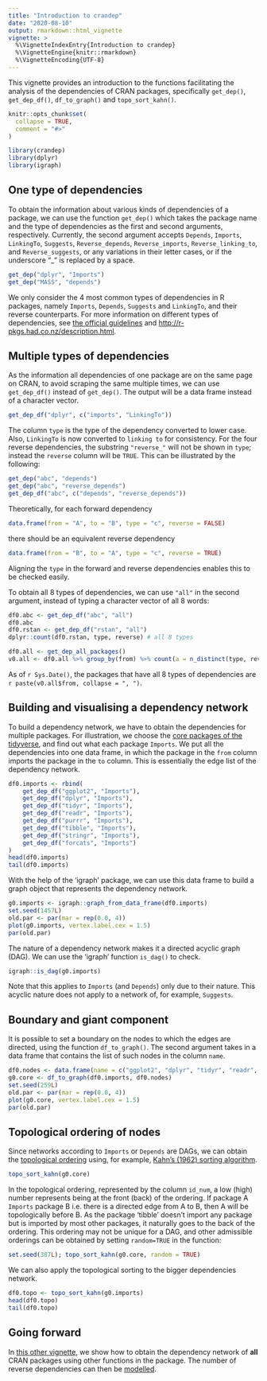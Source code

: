 ```yaml
---
title: "Introduction to crandep"
date: "2020-08-10"
output: rmarkdown::html_vignette
vignette: >
  %\VignetteIndexEntry{Introduction to crandep}
  %\VignetteEngine{knitr::rmarkdown}
  %\VignetteEncoding{UTF-8}
---
```


This vignette provides an introduction to the functions facilitating the analysis of the dependencies of CRAN packages, specifically `get_dep()`, `get_dep_df()`, `df_to_graph()` and `topo_sort_kahn()`.

```r
knitr::opts_chunk$set(
  collapse = TRUE,
  comment = "#>"
)
```

```r
library(crandep)
library(dplyr)
library(igraph)
```





## One type of dependencies
To obtain the information about various kinds of dependencies of a package, we can use the function `get_dep()` which takes the package name and the type of dependencies as the first and second arguments, respectively. Currently, the second argument accepts `Depends`, `Imports`, `LinkingTo`, `Suggests`, `Reverse_depends`, `Reverse_imports`, `Reverse_linking_to`, and `Reverse_suggests`, or any variations in their letter cases, or if the underscore "_" is replaced by a space.

```r
get_dep("dplyr", "Imports")
get_dep("MASS", "depends")
```

We only consider the 4 most common types of dependencies in R packages, namely `Imports`, `Depends`, `Suggests` and `LinkingTo`, and their reverse counterparts. For more information on different types of dependencies, see [the official guidelines](https://cran.r-project.org/doc/manuals/r-release/R-exts.html#Package-Dependencies) and [http://r-pkgs.had.co.nz/description.html](http://r-pkgs.had.co.nz/description.html).





## Multiple types of dependencies
As the information all dependencies of one package are on the same page on CRAN, to avoid scraping the same multiple times, we can use `get_dep_df()` instead of  `get_dep()`. The output will be a data frame instead of a character vector.

```r
get_dep_df("dplyr", c("imports", "LinkingTo"))
```
The column `type` is the type of the dependency converted to lower case. Also, `LinkingTo` is now converted to `linking to` for consistency. For the four reverse dependencies, the substring `"reverse_"` will not be shown in `type`; instead the `reverse` column will be `TRUE`. This can be illustrated by the following:

```r
get_dep("abc", "depends")
get_dep("abc", "reverse_depends")
get_dep_df("abc", c("depends", "reverse_depends"))
```
Theoretically, for each forward dependency
```r
data.frame(from = "A", to = "B", type = "c", reverse = FALSE)
```
there should be an equivalent reverse dependency
```r
data.frame(from = "B", to = "A", type = "c", reverse = TRUE)
```
Aligning the `type` in the forward and reverse dependencies enables this to be checked easily.

To obtain all 8 types of dependencies, we can use `"all"` in the second argument, instead of typing a character vector of all 8 words:

```r
df0.abc <- get_dep_df("abc", "all")
df0.abc
df0.rstan <- get_dep_df("rstan", "all")
dplyr::count(df0.rstan, type, reverse) # all 8 types
```

```r
df0.all <- get_dep_all_packages()
v0.all <- df0.all %>% group_by(from) %>% count(a = n_distinct(type, reverse)) %>% filter(a == 8L)
```

As of `r Sys.Date()`, the packages that have all 8 types of dependencies are `r paste(v0.all$from, collapse = ", ")`.





## Building and visualising a dependency network
To build a dependency network, we have to obtain the dependencies for multiple packages. For illustration, we choose the [core packages of the tidyverse](https://www.tidyverse.org/packages/), and find out what each package `Imports`. We put all the dependencies into one data frame, in which the package in the `from` column imports the package in the `to` column. This is essentially the edge list of the dependency network.

```r
df0.imports <- rbind(
    get_dep_df("ggplot2", "Imports"),
    get_dep_df("dplyr", "Imports"),
    get_dep_df("tidyr", "Imports"),
    get_dep_df("readr", "Imports"),
    get_dep_df("purrr", "Imports"),
    get_dep_df("tibble", "Imports"),
    get_dep_df("stringr", "Imports"),
    get_dep_df("forcats", "Imports")
)
head(df0.imports)
tail(df0.imports)
```

With the help of the 'igraph' package, we can use this data frame to build a graph object that represents the dependency network.

```r
g0.imports <- igraph::graph_from_data_frame(df0.imports)
set.seed(1457L)
old.par <- par(mar = rep(0.0, 4))
plot(g0.imports, vertex.label.cex = 1.5)
par(old.par)
```

The nature of a dependency network makes it a directed acyclic graph (DAG). We can use the 'igraph' function `is_dag()` to check.

```r
igraph::is_dag(g0.imports)
```

Note that this applies to `Imports` (and `Depends`) only due to their nature. This acyclic nature does not apply to a network of, for example, `Suggests`.





## Boundary and giant component
It is possible to set a boundary on the nodes to which the edges are directed, using the function `df_to_graph()`. The second argument takes in a data frame that contains the list of such nodes in the column `name`.
```r
df0.nodes <- data.frame(name = c("ggplot2", "dplyr", "tidyr", "readr", "purrr", "tibble", "stringr", "forcats"), stringsAsFactors = FALSE)
g0.core <- df_to_graph(df0.imports, df0.nodes)
set.seed(259L)
old.par <- par(mar = rep(0.0, 4))
plot(g0.core, vertex.label.cex = 1.5)
par(old.par)
```





## Topological ordering of nodes
Since networks according to `Imports` or `Depends` are DAGs, we can obtain the [topological ordering](https://en.wikipedia.org/wiki/Topological_sorting) using, for example, [Kahn's (1962) sorting algorithm](https://doi.org/10.1145/368996.369025).

```r
topo_sort_kahn(g0.core)
```
In the topological ordering, represented by the column `id_num`, a low (high) number represents being at the front (back) of the ordering. If package A `Imports` package B i.e. there is a directed edge from A to B, then A will be topologically before B. As the package 'tibble' doesn't import any package but is imported by most other packages, it naturally goes to the back of the ordering. This ordering may not be unique for a DAG, and other admissible orderings can be obtained by setting `random=TRUE` in the function:
```r
set.seed(387L); topo_sort_kahn(g0.core, random = TRUE)
```
We can also apply the topological sorting to the bigger dependencies network.
```r
df0.topo <- topo_sort_kahn(g0.imports)
head(df0.topo)
tail(df0.topo)
```





## Going forward
In [this other vignette](cran.html), we show how to obtain the dependency network of **all** CRAN packages using other functions in the package. The number of reverse dependencies can then be [modelled](degree.html).